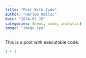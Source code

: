 ```yaml
---
title: "Post With Code"
author: "Harlow Malloc"
date: "2024-01-20"
categories: [news, code, analysis]
image: "image.jpg"
---
```


This is a post with executable code.

```r
1 + 1
```
